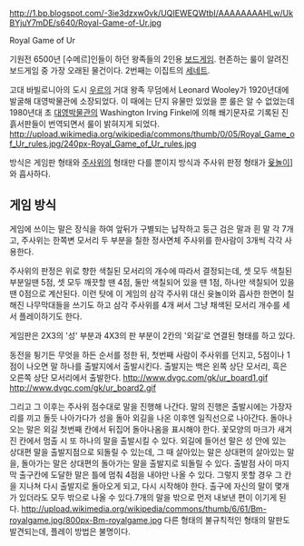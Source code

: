 http://1.bp.blogspot.com/-3ie3dzxw0vk/UQIEWEQWtbI/AAAAAAAAHLw/UkBYjuY7mDE/s640/Royal-Game-of-Ur.jpg

Royal Game of Ur

기원전 6500년 [수메르]인들이 하던 왕족들의 2인용 [[보드게임]]. 현존하는 룰이 알려진 보드게임 중 가장 오래된 물건이다. 2번째는 이집트의 [[세네트]].

고대 바빌로니아의 도시 [[우르]]의 거대 왕족 무덤에서 Leonard Wooley가 1920년대에 발굴해 대영박물관에 소장되었다. 이 때에는 단지 유물만 있었을 뿐 룰은 알 수 없었는데 1980년대 초 [[대영박물관]]의 Washington Irving Finkel에 의해 쐐기문자로 기록된 진흙서판들이 번역되면서 룰이 밝혀지게 되었다.
http://upload.wikimedia.org/wikipedia/commons/thumb/0/05/Royal_Game_of_Ur_rules.jpg/240px-Royal_Game_of_Ur_rules.jpg 

방식은 게임판 형태와 [[주사위]]의 형태만 다를 뿐이지 방식과 주사위 판정 형태가 [[윷놀이]]]와 흡사하다. 

== 게임 방식 ==

게임에 쓰이는 말은 장식을 하여 앞뒤가 구별되는 납작하고 둥근 검은 말과 흰 말 각 7개고, 주사위는 한쪽변 모서리 두 부분을 칠한 정사면체 주사위를 한사람이 3개씩 각각 사용한다.

주사위의 판정은 위로 향한 색칠된 모서리의 개수에 따라서 결정되는데, 셋 모두 색칠된 부분일땐 5점, 셋 모두 깨끗할 땐 4점, 둘만 색칠되어 있을 땐 1점, 하나만 색칠되어 있을 땐 0점으로 계산된다. 이런 탓에 이 게임의 삼각 주사위 대신 윳놀이와 흡사한 한면이 칠해진 나무막대들을 쓰기도 하고 삼각 주사위를 4개 써서 그냥 채색된 모서리 개수를 세서 플레이하기도 한다.

게임판은 2X3의 '성' 부분과 4X3의 판 부분이 2칸의 '외길'로 연결된 형태를 하고 있다.

동전을 튕기든 무엇을 하든 순서를 정한 뒤, 첫번째 사람이 주사위를 던지고, 5점이나 1점이 나오면 말 하나를 출발지에서 출발시킨다. 출발지는 백은 왼쪽 상단 모서리, 흑은 오른쪽 상단 모서리에서 출발한다.
http://www.dvgc.com/gk/ur_board1.gif
http://www.dvgc.com/gk/ur_board2.gif
 
그리고 그 이후는 주사위 점수대로 말을 진행해 나간다. 말의 진행은 출발시에는 가장자리를 끼고 돌듯 나아가다가 성을 돌아 외길을 나온 이후엔 일직선으로 나아간다. 돌아나오는 말은 외길 첫번째 칸에서 뒤집어 돌아나옴을 표시해야 한다. 꽃모양의 마크가 새겨진 칸에서 멈출 시 또 하나의 말을 출발시킬 수 있다. 
외길에 들어선 말은 성 안에 있는 상대편 말을 출발지점으로 되돌릴 수 있는데, 그 때 살아있는 말은 상대편의 살아있는 말을, 돌아가는 말은 상대편의 돌아가는 말을 출발지로 되돌릴 수 있다.
출발점 사이 마지막 출구칸에 도달한 말은 틀에 멈춰 4점을 내야만 나올 수 있다. 그렇지 못할 경우 그 칸을 지나쳐 다시 출발지로 돌아오게 되고, 다시 시작해야 한다. 출구에 자신의 말이 몇개가 있더라도 모두 밖으로 나올 수 있다.7개의 말을 밖으로 먼저 내보낸 편이 이기게 된다.
http://upload.wikimedia.org/wikipedia/commons/thumb/6/61/Bm-royalgame.jpg/800px-Bm-royalgame.jpg
다른 형태의 불규칙적인 형태의 말판도 발견되는데, 플레이 방법은 불명이다.
 
